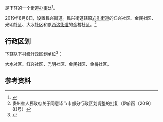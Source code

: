{{中国乡级行政区|52/05/23/005/000
| 政府驻地 = 大水社区
| 电话区号 = 857
}}

'''{{PAGENAMEBASE}}'''是{{PRC admin/fullname|52/05/23/005/000|3}}下辖的一个[[街道办事处|街道办事处]]<ref>{{PRC admin/ref sgc|{{PRC admin/parent|52/05/23/005/000}}}}</ref>。

2019年8月8日，设置民兴街道。民兴街道辖原[[岩孔街道|岩孔街道]]的红兴社区、金民社区、光明社区、大水社区和原[[西洛街道|西洛街道]]的金槐社区。<ref>贵州省人民政府关于同意毕节市部分行政区划调整的批复（黔府函〔2019〕83号）</ref>

== 行政区划 ==
{{PAGENAMEBASE}}下辖以下村级行政区划单位<ref>{{PRC admin/ref sgc|52/05/23/005/000}}</ref>：

大水社区、红兴社区、光明社区、金民社区、金槐社区。

== 参考资料 ==
{{reflist}}

{{PRC admin/navcat|52/05/23/005/000}}